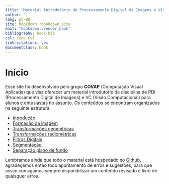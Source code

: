 ```yaml
---
title: "Material introdutório de Processamento Digital de Imagens e Visão Computacional"
author: ""
lang: pt-BR
site: bookdown::bookdown_site
knit: "bookdown::render_book"
bibliography: book.bib
csl: ieee.csl
link-citations: yes
documentclass: book
---
```


# Início {-}

Esse site foi desenvolvido pelo grupo **COVAP** (Computação Visual Aplicada) que visa oferecer um material introdutório da disciplina de PDI (Processamento Digital de Imagens) e VC (Visão Computacional) para alunos e entusiastas no assunto.
Os conteúdos se encontram organizados na seguinte estrutura:

- [Introdução](#intro)
- [Formação da imagem](#formação-da-imagem)
- [Transformações geométricas](#transformacões-geométricas)
- [Transformações radiométricas](#transformações-radiométricas)
- [Filtros Digitais](#filtros-digitais)
- [Segmentação](#segmentação)
- [Separação plano de fundo](#separação-plano-de-fundo)

Lembramos ainda que todo o material está hospedado no [Github](https://github.com/covap-utfpr/pdi), agradeçemos então todo apontamento de erros e sugestões, para que assim consigamos sempre disponibilizar um conteúdo revisado e livre de quaisquer erros.

<!-- If you need PDF output, uncomment bookdown::pdf_book above in YAML. You will need a LaTeX installation, e.g., https://yihui.name/tinytex/ -->
